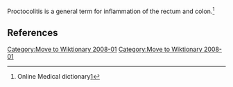 [[Category:Move to Wiktionary 2008-01]]
[[Category:Move to Wiktionary 2008-01]]

{{deadend|date=December 2007}}

Proctocolitis is a general term for inflammation of the rectum and colon.<ref>Online Medical dictionary[http://cancerweb.ncl.ac.uk/cgi-bin/omd?proctocolitis]</ref>

==References==  
{{reflist}}